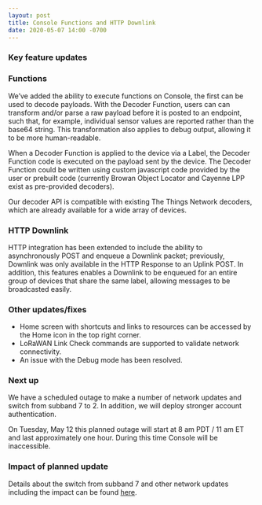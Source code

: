 ```yaml
---
layout: post
title: Console Functions and HTTP Downlink
date: 2020-05-07 14:00 -0700
---
```


### Key feature updates

### Functions

We’ve added the ability to execute functions on Console, the first can be used to decode payloads.
With the Decoder Function, users can can transform and/or parse a raw payload before it is posted to
an endpoint, such that, for example, individual sensor values are reported rather than the base64
string. This transformation also applies to debug output, allowing it to be more human-readable.

<!--truncate-->

When a Decoder Function is applied to the device via a Label, the Decoder Function code is executed
on the payload sent by the device. The Decoder Function could be written using custom javascript
code provided by the user or prebuilt code (currently Browan Object Locator and Cayenne LPP exist as
pre-provided decoders).

Our decoder API is compatible with existing The Things Network decoders, which are already available
for a wide array of devices.

### HTTP Downlink

HTTP integration has been extended to include the ability to asynchronously POST and enqueue a
Downlink packet; previously, Downlink was only available in the HTTP Response to an Uplink POST. In
addition, this features enables a Downlink to be enqueued for an entire group of devices that share
the same label, allowing messages to be broadcasted easily.

### Other updates/fixes

- Home screen with shortcuts and links to resources can be accessed by the Home icon in the top
  right corner.
- LoRaWAN Link Check commands are supported to validate network connectivity.
- An issue with the Debug mode has been resolved.

### Next up

We have a scheduled outage to make a number of network updates and switch from subband 7 to 2. In
addition, we will deploy stronger account authentication.

On Tuesday, May 12 this planned outage will start at 8 am PDT / 11 am ET and last approximately one
hour. During this time Console will be inaccessible.

### Impact of planned update

Details about the switch from subband 7 and other network updates including the impact can be found
[here](https://engineering.helium.com/2020/05/05/lorawan-network-upgrade-potential-disruption-mitigation.html).
